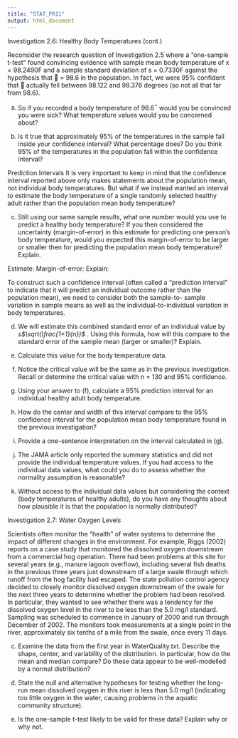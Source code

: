 ```yaml
---
title: "STAT_PR11"
output: html_document
---
```


Investigation 2.6: Healthy Body Temperatures (cont.)

Reconsider the research question of Investigation 2.5 where a “one-sample t-test” found convincing evidence with sample mean body temperature of x = 98.2490F and a sample standard deviation of s = 0.7330F against the hypothesis that 􏰂 = 98.6 in the population. In fact, we were 95% confident that 􏰂 actually fell between 98.122 and 98.376 degrees (so not all that far from 98.6).

(a) So if you recorded a body temperature of 98.6$^\circ$ would you be convinced you were sick? What temperature values would you be concerned about?


(b) Is it true that approximately 95% of the temperatures in the sample fall inside your confidence interval? What percentage does? Do you think 95% of the temperatures in the population fall within the confidence interval?


Prediction Intervals 
It is very important to keep in mind that the confidence interval reported above only makes statements about the population mean, not individual body temperatures. But what if we instead wanted an interval to estimate the body temperature of a single randomly selected healthy adult rather than the population mean body temperature?


(c) Still using our same sample results, what one number would you use to predict a healthy body temperature? If you then considered the uncertainty (margin-of-error) in this estimate for predicting one person’s body temperature, would you expected this margin-of-error to be larger or smaller then for predicting the population mean body temperature? Explain.

Estimate: 
Margin-of-error: 
Explain:


To construct such a confidence interval (often called a “prediction interval” to indicate that it will predict an individual outcome rather than the population mean), we need to consider both the sample-to- sample variation in sample means as well as the individual-to-individual variation in body temperatures.


(d) We will estimate this combined standard error of an individual value by *s$\sqrt(\frac{1+1}{n})$* . Using this formula, how will this compare to the standard error of the sample mean (larger or smaller)? Explain.


(e) Calculate this value for the body temperature data.

(f) Notice the critical value will be the same as in the previous investigation. Recall or determine the critical value with n = 130 and 95% confidence.


(g) Using your answer to (f), calculate a 95% prediction interval for an individual healthy adult body temperature.


(h) How do the center and width of this interval compare to the 95% confidence interval for the population mean body temperature found in the previous investigation?


(i) Provide a one-sentence interpretation on the interval calculated in (g).


(j) The JAMA article only reported the summary statistics and did not provide the individual temperature values. If you had access to the individual data values, what could you do to assess whether the normality assumption is reasonable?

(k) Without access to the individual data values but considering the context (body temperatures of healthy adults), do you have any thoughts about how plausible it is that the population is normally distributed?


Investigation 2.7: Water Oxygen Levels

Scientists often monitor the “health” of water systems to determine the impact of different changes in the environment. For example, Riggs (2002) reports on a case study that monitored the dissolved oxygen downstream from a commercial hog operation. There had been problems at this site for several years (e.g., manure lagoon overflow), including several fish deaths in the previous three years just downstream of a large swale through which runoff from the hog facility had escaped. The state pollution control agency decided to closely monitor dissolved oxygen downstream of the swale for the next three years to determine whether the problem had been resolved. In particular, they wanted to see whether there was a tendency for the dissolved oxygen level in the river to be less than the 5.0 mg/l standard. Sampling was scheduled to commence in January of 2000 and run through December of 2002. The monitors took measurements at a single point in the river, approximately six tenths of a mile from the swale, once every 11 days.


(c) Examine the data from the first year in WaterQuality.txt. Describe the shape, center, and variability of the distribution. In particular, how do the mean and median compare? Do these data appear to be well-modelled by a normal distribution?


(d) State the null and alternative hypotheses for testing whether the long-run mean dissolved oxygen in this river is less than 5.0 mg/l (indicating too little oxygen in the water, causing problems in the aquatic community structure).


(e) Is the one-sample t-test likely to be valid for these data? Explain why or why not.